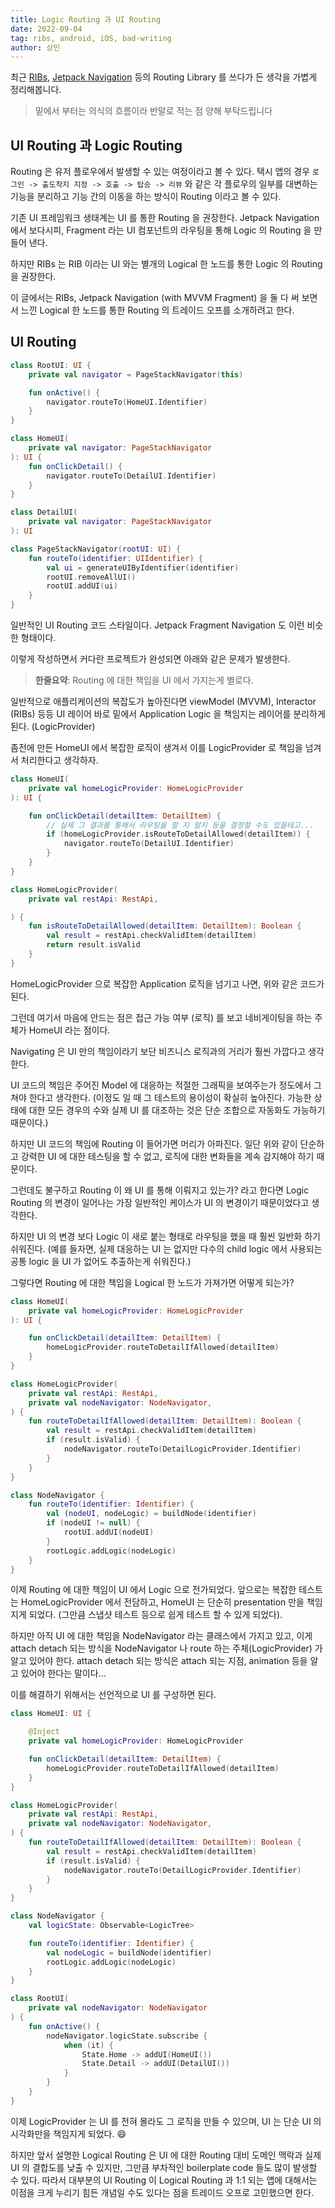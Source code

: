 ```yaml
---
title: Logic Routing 과 UI Routing
date: 2022-09-04
tag: ribs, android, iOS, bad-writing
author: 상민
---
```


최근 [RIBs](https://github.com/uber/RIBs), [Jetpack Navigation](https://developer.android.com/guide/navigation?gclid=Cj0KCQjwmdGYBhDRARIsABmSEePbIHuVd2hgF1c6RZVZslJE2AaofaPO7blK4Fegspw-Qi5YAbw43aYaAmrmEALw_wcB&gclsrc=aw.ds) 등의 Routing Library 를 쓰다가 든 생각을 가볍게 정리해봅니다.

> 밑에서 부터는 의식의 흐름이라 반말로 적는 점 양해 부탁드립니다

## UI Routing 과 Logic Routing

Routing 은 유저 플로우에서 발생할 수 있는 여정이라고 볼 수 있다.
택시 앱의 경우 `로그인 -> 출도착지 지정 -> 호출 -> 탑승 -> 리뷰` 와 같은 각 플로우의 일부를 대변하는 기능을 분리하고 기능 간의 이동을 하는 방식이 Routing 이라고 볼 수 있다.

기존 UI 프레임워크 생태계는 UI 를 통한 Routing 을 권장한다. Jetpack Navigation 에서 보다시피, Fragment 라는 UI 컴포넌트의 라우팅을 통해 Logic 의 Routing 을 만들어 낸다.

하지만 RIBs 는 RIB 이라는 UI 와는 별개의 Logical 한 노드를 통한 Logic 의 Routing 을 권장한다.

이 글에서는 RIBs, Jetpack Navigation (with MVVM Fragment) 을 둘 다 써 보면서 느낀 Logical 한 노드를 통한 Routing 의 트레이드 오프를 소개하려고 한다.

## UI Routing

```kotlin
class RootUI: UI {
    private val navigator = PageStackNavigator(this)

    fun onActive() {
        navigator.routeTo(HomeUI.Identifier)
    }
}

class HomeUI(
    private val navigator: PageStackNavigator
): UI {
    fun onClickDetail() {
        navigator.routeTo(DetailUI.Identifier)
    }
}

class DetailUI(
    private val navigator: PageStackNavigator
): UI

class PageStackNavigator(rootUI: UI) {
    fun routeTo(identifier: UIIdentifier) {
        val ui = generateUIByIdentifier(identifier)
        rootUI.removeAllUI()
        rootUI.addUI(ui)
    }
}
```

일반적인 UI Routing 코드 스타일이다. Jetpack Fragment Navigation 도 이런 비슷한 형태이다.

이렇게 작성하면서 커다란 프로젝트가 완성되면 아래와 같은 문제가 발생한다.

> **한줄요약**: Routing 에 대한 책임을 UI 에서 가지는게 별로다.

일반적으로 애플리케이션의 복잡도가 높아진다면 viewModel (MVVM), Interactor (RIBs) 등등 UI 레이어 바로 밑에서 Application Logic 을 책임지는 레이어를 분리하게 된다. (LogicProvider)

좀전에 만든 HomeUI 에서 복잡한 로직이 생겨서 이를 LogicProvider 로 책임을 넘겨서 처리한다고 생각하자.

```kotlin
class HomeUI(
    private val homeLogicProvider: HomeLogicProvider
): UI {

    fun onClickDetail(detailItem: DetailItem) {
        // 실제 그 결과를 통해서 라우팅을 할 지 말지 등을 결정할 수도 있을테고...
        if (homeLogicProvider.isRouteToDetailAllowed(detailItem)) {
            navigator.routeTo(DetailUI.Identifier)
        }
    }
}

class HomeLogicProvider(
    private val restApi: RestApi,

) {
    fun isRouteToDetailAllowed(detailItem: DetailItem): Boolean {
        val result = restApi.checkValidItem(detailItem)
        return result.isValid
    }
}
```

HomeLogicProvider 으로 복잡한 Application 로직을 넘기고 나면, 위와 같은 코드가 된다.

그런데 여기서 마음에 안드는 점은 접근 가능 여부 (로직) 를 보고 네비게이팅을 하는 주체가 HomeUI 라는 점이다.

Navigating 은 UI 만의 책임이라기 보단 비즈니스 로직과의 거리가 훨씬 가깝다고 생각한다.

UI 코드의 책임은 주어진 Model 에 대응하는 적절한 그래픽을 보여주는가 정도에서 그쳐야 한다고 생각한다. (이정도 일 때 그 테스트의 용이성이 확실히 높아진다. 가능한 상태에 대한 모든 경우의 수와 실제 UI 를 대조하는 것은 단순 조합으로 자동화도 가능하기 때문이다.)

하지만 UI 코드의 책임에 Routing 이 들어가면 머리가 아파진다. 일단 위와 같이 단순하고 강력한 UI 에 대한 테스팅을 할 수 없고, 로직에 대한 변화들을 계속 감지해야 하기 때문이다.

그런데도 불구하고 Routing 이 왜 UI 를 통해 이뤄지고 있는가? 라고 한다면 Logic Routing 의 변경이 일어나는 가장 일반적인 케이스가 UI 의 변경이기 때문이었다고 생각한다.

하지만 UI 의 변경 보다 Logic 이 새로 붙는 형태로 라우팅을 했을 때 훨씬 일반화 하기 쉬워진다. (예를 들자면, 실제 대응하는 UI 는 없지만 다수의 child logic 에서 사용되는 공통 logic 을 UI 가 없어도 추출하는게 쉬워진다.)

그렇다면 Routing 에 대한 책임을 Logical 한 노드가 가져가면 어떻게 되는가?

```kotlin
class HomeUI(
    private val homeLogicProvider: HomeLogicProvider
): UI {

    fun onClickDetail(detailItem: DetailItem) {
        homeLogicProvider.routeToDetailIfAllowed(detailItem)
    }
}

class HomeLogicProvider(
    private val restApi: RestApi,
    private val nodeNavigator: NodeNavigator,
) {
    fun routeToDetailIfAllowed(detailItem: DetailItem): Boolean {
        val result = restApi.checkValidItem(detailItem)
        if (result.isValid) {
            nodeNavigator.routeTo(DetailLogicProvider.Identifier)
        }
    }
}

class NodeNavigator {
    fun routeTo(identifier: Identifier) {
        val (nodeUI, nodeLogic) = buildNode(identifier)
        if (nodeUI != null) {
            rootUI.addUI(nodeUI)
        }
        rootLogic.addLogic(nodeLogic)
    }
}
```

이제 Routing 에 대한 책임이 UI 에서 Logic 으로 전가되었다.
앞으로는 복잡한 테스트는 HomeLogicProvider 에서 전담하고, HomeUI 는 단순히 presentation 만을 책임지게 되었다. (그만큼 스냅샷 테스트 등으로 쉽게 테스트 할 수 있게 되었다).

하지만 아직 UI 에 대한 책임을 NodeNavigator 라는 클래스에서 가지고 있고, 이게 attach detach 되는 방식을 NodeNavigator 나 route 하는 주체(LogicProvider) 가 알고 있어야 한다. attach detach 되는 방식은 attach 되는 지점, animation 등을 알고 있어야 한다는 말이다...

이를 해결하기 위해서는 선언적으로 UI 를 구성하면 된다.

```kotlin
class HomeUI: UI {

    @Inject
    private val homeLogicProvider: HomeLogicProvider

    fun onClickDetail(detailItem: DetailItem) {
        homeLogicProvider.routeToDetailIfAllowed(detailItem)
    }
}

class HomeLogicProvider(
    private val restApi: RestApi,
    private val nodeNavigator: NodeNavigator,
) {
    fun routeToDetailIfAllowed(detailItem: DetailItem): Boolean {
        val result = restApi.checkValidItem(detailItem)
        if (result.isValid) {
            nodeNavigator.routeTo(DetailLogicProvider.Identifier)
        }
    }
}

class NodeNavigator {
    val logicState: Observable<LogicTree>

    fun routeTo(identifier: Identifier) {
        val nodeLogic = buildNode(identifier)
        rootLogic.addLogic(nodeLogic)
    }
}

class RootUI(
    private val nodeNavigator: NodeNavigator
) {
    fun onActive() {
        nodeNavigator.logicState.subscribe {
            when (it) {
                State.Home -> addUI(HomeUI())
                State.Detail -> addUI(DetailUI())
            }
        }
    }
}
```

이제 LogicProvider 는 UI 를 전혀 몰라도 그 로직을 만들 수 있으며, UI 는 단순 UI 의 시각화만을 책임지게 되었다. :smile:

하지만 앞서 설명한 Logical Routing 은 UI 에 대한 Routing 대비 도메인 맥락과 실제 UI 의 결합도를 낮출 수 있지만, 그만큼 부차적인 boilerplate code 들도 많이 발생할 수 있다.
따라서 대부분의 UI Routing 이 Logical Routing 과 1:1 되는 앱에 대해서는 이점을 크게 누리기 힘든 개념일 수도 있다는 점을 트레이드 오프로 고민했으면 한다.
